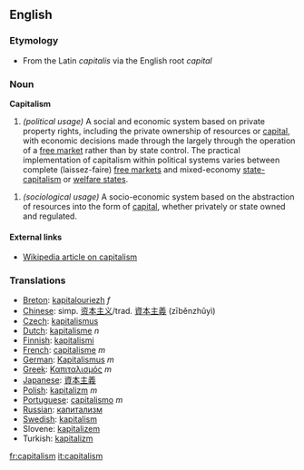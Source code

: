 ==English==

=== Etymology ===
* From the Latin ''capitalis'' via the English root ''capital''

=== Noun ===

'''Capitalism'''

# ''(political usage)'' A social and economic system based on private property rights, including the private ownership of resources or [[capital]], with economic decisions made through the largely through the operation of a [[free market]] rather than by state control.  The practical implementation of capitalism within political systems varies between complete (laissez-faire) [[free markets]] and mixed-economy [[state-capitalism]] or [[welfare state]]s.


# ''(sociological usage)'' A socio-economic system based on the abstraction of resources into the form of [[capital]], whether privately or state owned and regulated.


==== External links ====
* [[W:capitalism|Wikipedia article on capitalism]]

===Translations===
*[[Breton]]: [[kapitalouriezh]] ''f''
*[[Chinese]]: simp. [[资本主义]]/trad. [[資本主義]] (zīběnzhǔyì)
*[[Czech]]: [[kapitalismus]]
*[[Dutch]]: [[kapitalisme]] ''n''
*[[Finnish]]: [[kapitalismi]]
*[[French]]: [[capitalisme]] ''m''
*[[German]]: [[Kapitalismus]] ''m''
*[[Greek]]:  [[Καπιταλισμός]] ''m''
*[[Japanese]]: [[資本主義]]
*[[Polish]]: [[kapitalizm]] ''m''
*[[Portuguese]]: [[capitalismo]] ''m''
*[[Russian]]: [[капитализм]]
*[[Swedish]]: [[kapitalism]]
*Slovene: [[kapitalizem]]
*Turkish: [[kapitalizm]]

[[fr:capitalism]]
[[it:capitalism]]